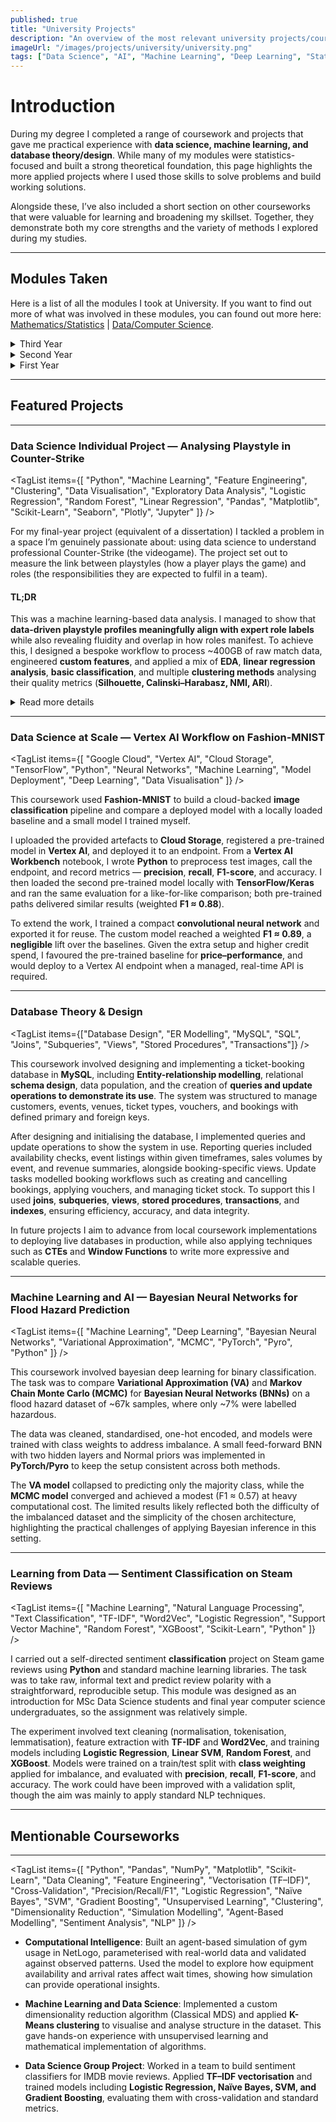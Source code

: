 ```yaml
---
published: true
title: "University Projects"
description: "An overview of the most relevant university projects/coursework from my Data Science BSc at the University of Exeter."
imageUrl: "/images/projects/university/university.png"
tags: ["Data Science", "AI", "Machine Learning", "Deep Learning", "Statistics", "Database Theory", "Data Visualisation", "Python", "R", "SQL", "Java",  "Google Cloud Platform", "+ more!"]
---
```


 # Introduction

During my degree I completed a range of coursework and projects that gave me practical experience with **data science, machine learning, and database theory/design**. While many of my modules were statistics-focused and built a strong theoretical foundation, this page highlights the more applied projects where I used those skills to solve problems and build working solutions.  

Alongside these, I’ve also included a short section on other courseworks that were valuable for learning and broadening my skillset. Together, they demonstrate both my core strengths and the variety of methods I explored during my studies.

---

## Modules Taken
Here is a list of all the modules I took at University.
If you want to find out more of what was involved in these modules, you can found out more here:
<a href="https://www.exeter.ac.uk/study/studyinformation/modules/?prog=mathematics&year=2022/3" target="_blank" rel="noopener noreferrer">Mathematics/Statistics</a> | 
<a href="https://www.exeter.ac.uk/study/studyinformation/modules/?prog=compsci&year=2022/3" target="_blank" rel="noopener noreferrer">Data/Computer Science</a>.


<details>
  <summary className="cursor-pointer text-2xl font-heading">Third Year</summary>
  <ul className="mt-2 space-y-1">
    <li>COM3022 — Data Science Individual Project</li>
    <li>COM3021 — Data Science at Scale</li>
    <li>COM3023 — Machine Learning and AI</li>
    <li>ECM3420 — Learning from Data</li>
    <li>MTH3024 — Stochastic Processes</li>
    <li>MTH3028 — Statistical Inference</li>
    <li>MTH3041 — Bayesian Statistics, Philosophy and Practice</li>
  </ul>
</details>

<details>
  <summary className="cursor-pointer text-2xl font-heading">Second Year</summary>
  <ul className="mt-2 space-y-1">
    <li>ECM2419 — Database Theory and Design</li>
    <li>COM2014 — Computational Intelligence</li>
    <li>COM2011 — Machine Learning and Data Science</li>
    <li>COM2013 — Data Science Group Project 2</li>
    <li>ECM2414 — Software Development</li>
    <li>COM2012 — Data Science in Society</li>
    <li>MTH2006 — Statistical Modelling and Inference</li>
  </ul>
</details>

<details>
  <summary className="cursor-pointer text-2xl font-heading">First Year</summary>
  <ul className="mt-2 space-y-1">
    <li>COM1012 — Data Science Group Project 1</li>
    <li>ECM1410 — Object-Oriented Programming</li>
    <li>MTH1002 — Mathematical Methods</li>
    <li>MTH1004 — Probability, Statistics and Data</li>
    <li>COM1011 — Fundamentals of Machine Learning</li>
    <li>ECM1400 — Programming</li>
  </ul>
</details>

---
## Featured Projects
---

### Data Science Individual Project — Analysing Playstyle in Counter-Strike

<TagList items={[
  "Python",
  "Machine Learning",
  "Feature Engineering",
  "Clustering",
  "Data Visualisation",
  "Exploratory Data Analysis",
  "Logistic Regression",
  "Random Forest",
  "Linear Regression",
  "Pandas",
  "Matplotlib",
  "Scikit-Learn",
  "Seaborn",
  "Plotly",
  "Jupyter"
]} />


For my final-year project (equivalent of a dissertation) I tackled a problem in a space I’m genuinely passionate about: using data science to understand professional Counter-Strike (the videogame). The project set out to measure the link between playstyles (how a player plays the game) and roles (the responsibilities they are expected to fulfil in a team).

#### TL;DR
This was a machine learning-based data analysis. I managed to show that **data-driven playstyle profiles meaningfully align with expert role labels** while also revealing fluidity and overlap in how roles manifest.
To achieve this, I designed a bespoke workflow to process ~400GB of raw match data, engineered **custom features**, and applied a mix of **EDA**,
**linear regression analysis**, **basic classification**, and multiple **clustering methods** analysing their quality metrics (**Silhouette, Calinski–Harabasz, NMI, ARI**).


<details>
  <summary className="cursor-pointer text-3xl font-heading">Read more details</summary>

  #### Data Processing

  To do this, I built a bespoke data processing workflow. Starting with over 400GB of raw "demofiles" (gameplay data) from tournaments in 2024, I used the <a href="https://github.com/pnxenopoulos/awpy" target="_blank" rel="noopener noreferrer">awpy</a> python library to parse the game events and then engineered a bespoke set of behavioural features. These weren’t performance metrics like K/D — they were designed to quantify *how* a player approached the game, not *how well*:

  - Aggression (time alive per death, opening duel attempts)  
  - Trading (proportion of kills and deaths traded)  
  - Positioning (two novel distance-based metrics I developed to capture how close players stayed to their teammates)

  <FigureImage
  src="/images/projects/university/feature_extraction.svg"
  alt="Data Processing Diagram"
  caption="Diagram showing the data processing workflow."
  />

  All processing was done locally in python, with careful validation (manual demo checks and cross-referencing HLTV stats) to ensure the features were robust. The result was a clean player-level dataset representing playstyle alone.

  #### Data analysis methodology

  I carried out extensive exploratory analysis on the engineered features. This included stability checks to ensure they were consistent across sufficient samples, **correlation analysis** to study relationships between them, and analysed a **linear regression stratified by role** on the positional metrics to determine whether both captured distinct information. Principal component analysis (PCA) and t-SNE were used for visualisation of the space.
  I also ran preliminary classification experiments with **Logistic Regression** and **Random Forests** to test how well the features could predict role labels. Throughout this process I generated a large number of plots — distributions, correlations, regressions, and role comparisons — to visualise and validate the behaviour of the features.

  I then moved on to several **clustering methods** (**K-Means**, **Hierarchical**, **Gaussian Mixture Models**) to see if natural “archetypes” emerged. Cluster quality was assessed using internal validation metrics such as the **Silhouette Coefficient** and **Calinski–Harabasz Index**, while external comparison with expert-assigned role labels was quantified using **Normalized Mutual Information (NMI)** and the **Adjusted Rand Index (ARI)**. Together, these steps created a rigorous analytical framework that contextualised the clustering results and highlighted both the structure and limitations of the data.

  <FigureImage
  src="/images/projects/university/CS_T_Features_PCA.svg"
  alt="PCA of T-side features"
  caption="PCA projection of the T-side player features, with roles colour-labelled."
  />


  #### Interpretations

  The analysis showed clear spectra for rifler roles, distinct separation of snipers (AWPers), and measurable though overlapping groupings that aligned with expert role labels from the CS community. **In short, I was able to demonstrate that with just a few carefully engineered features, data-driven playstyle profiles corresponded with how analysts describe roles**, while also highlighting ambiguities and role fluidity. **T-side roles proved more distinguishable than the CT-side**, where playstyles were less separable and clusters weaker — a finding that mirrors the greater individual flexibility demanded on the defensive side. Notably, **T-side AWPers consistently formed the most distinct cluster**, showing that their behavioural signature was strong enough to emerge from positioning and engagement patterns alone. Meanwhile, rifler roles often appeared along spectra (e.g. Spacetaker ↔ Lurker, Anchor ↔ Rotator) rather than as discrete groups, reinforcing that **playstyles exist on a continuum rather than in fixed categories**.

  #### Conclusion

  This project gave me experience with a full data workflow — messy raw data acquisition, custom feature engineering, validation, clustering, and analysis — and produced a unique dataset and methodology in a field that hasn’t seen much academic work yet. It was the most meaningful piece of coursework I did, combining technical depth with a domain I have relative expertise in.

</details>

---

### Data Science at Scale — Vertex AI Workflow on Fashion-MNIST

<TagList items={[
  "Google Cloud",
  "Vertex AI",
  "Cloud Storage",
  "TensorFlow",
  "Python",
  "Neural Networks",
  "Machine Learning",
  "Model Deployment",
  "Deep Learning",
  "Data Visualisation"
]} />

This coursework used **Fashion-MNIST** to build a cloud-backed **image classification** pipeline and compare a deployed model with a locally loaded baseline and a small model I trained myself.

<FigureImage
  src="/images/projects/university/DSS.svg"
  alt="Google Cloud Icons and some images from the dataset"
  />

I uploaded the provided artefacts to **Cloud Storage**, registered a pre-trained model in **Vertex AI**, and deployed it to an endpoint. From a **Vertex AI Workbench** notebook, I wrote **Python** to preprocess test images, call the endpoint, and record metrics — **precision**, **recall**, **F1-score**, and accuracy. I then loaded the second pre-trained model locally with **TensorFlow/Keras** and ran the same evaluation for a like-for-like comparison; both pre-trained paths delivered similar results (weighted **F1 ≈ 0.88**).

To extend the work, I trained a compact **convolutional neural network** and exported it for reuse. The custom model reached a weighted **F1 ≈ 0.89**, a **negligible** lift over the baselines.
Given the extra setup and higher credit spend, I favoured the pre-trained baseline for **price–performance**, and would deploy to a Vertex AI endpoint when a managed, real-time API is required.

---

### Database Theory & Design

<TagList items={["Database Design", "ER Modelling", "MySQL", "SQL", "Joins", "Subqueries", "Views", "Stored Procedures", "Transactions"]} />

<FigureImage
  src="/images/projects/university/ER_diagram.svg"
  alt="ER diagram for the ticket-booking system"
  caption="Entity relationship diagram for the project."
/>

This coursework involved designing and implementing a ticket-booking database in **MySQL**, including **Entity-relationship modelling**, relational **schema design**, data population, and the creation of **queries and update operations to demonstrate its use**. The system was structured to manage customers, events, venues, ticket types, vouchers, and bookings with defined primary and foreign keys.

After designing and initialising the database, I implemented queries and update operations to show the system in use. Reporting queries included availability checks, event listings within given timeframes, sales volumes by event, and revenue summaries, alongside booking-specific views. Update tasks modelled booking workflows such as creating and cancelling bookings, applying vouchers, and managing ticket stock. To support this I used **joins**, **subqueries**, **views**, **stored procedures**, **transactions**, and **indexes**, ensuring efficiency, accuracy, and data integrity.

In future projects I aim to advance from local coursework implementations to deploying live databases in production, while also applying techniques such as **CTEs** and **Window Functions** to write more expressive and scalable queries.


---

### Machine Learning and AI — Bayesian Neural Networks for Flood Hazard Prediction

<TagList items={[
  "Machine Learning",
  "Deep Learning",
  "Bayesian Neural Networks",
  "Variational Approximation",
  "MCMC",
  "PyTorch",
  "Pyro",
  "Python"
]} />

This coursework involved bayesian deep learning for binary classification. The task was to compare **Variational Approximation (VA)** and **Markov Chain Monte Carlo (MCMC)** for **Bayesian Neural Networks (BNNs)** on a flood hazard dataset of ~67k samples, where only ~7% were labelled hazardous.

The data was cleaned, standardised, one-hot encoded, and models were trained with class weights to address imbalance. A small feed-forward BNN with two hidden layers and Normal priors was implemented in **PyTorch/Pyro** to keep the setup consistent across both methods.

The **VA model** collapsed to predicting only the majority class, while the **MCMC model** converged and achieved a modest (F1 ≈ 0.57) at heavy computational cost. The limited results likely reflected both the difficulty of the imbalanced dataset and the simplicity of the chosen architecture, highlighting the practical challenges of applying Bayesian inference in this setting.


---

### Learning from Data — Sentiment Classification on Steam Reviews

<TagList items={[
  "Machine Learning",
  "Natural Language Processing",
  "Text Classification",
  "TF-IDF",
  "Word2Vec",
  "Logistic Regression",
  "Support Vector Machine",
  "Random Forest",
  "XGBoost",
  "Scikit-Learn",
  "Python"
]} />

I carried out a self-directed sentiment **classification** project on Steam game reviews using **Python** and standard machine learning libraries. The task was to take raw, informal text and predict review polarity with a straightforward, reproducible setup.
This module was designed as an introduction for MSc Data Science students and final year computer science undergraduates, so the assignment was relatively simple.

The experiment involved text cleaning (normalisation, tokenisation, lemmatisation), feature extraction with **TF-IDF** and **Word2Vec**, and training models including **Logistic Regression**, **Linear SVM**, **Random Forest**, and **XGBoost**. Models were trained on a train/test split with **class weighting** applied for imbalance, and evaluated with **precision**, **recall**, **F1-score**, and accuracy.
The work could have been improved with a validation split, though the aim was mainly to apply standard NLP techniques.

---

## Mentionable Courseworks

---

<TagList items={[
  "Python", "Pandas", "NumPy", "Matplotlib",
  "Scikit-Learn", "Data Cleaning", "Feature Engineering",
  "Vectorisation (TF–IDF)", "Cross-Validation", "Precision/Recall/F1",
  "Logistic Regression", "Naïve Bayes", "SVM", "Gradient Boosting",
  "Unsupervised Learning", "Clustering", "Dimensionality Reduction",
  "Simulation Modelling", "Agent-Based Modelling",
  "Sentiment Analysis", "NLP"
]} />

- **Computational Intelligence**: Built an agent-based simulation of gym usage in NetLogo, parameterised with real-world data and validated against observed patterns. Used the model to explore how equipment availability and arrival rates affect wait times, showing how simulation can provide operational insights.  

<FigureImage
  src="/images/projects/university/simulation.png"
  alt="NetLogo simulation interface from CI module"
  caption="Interface of the agent-based gym simulation developed in the Computational Intelligence module."
/>


- **Machine Learning and Data Science**: Implemented a custom dimensionality reduction algorithm (Classical MDS) and applied **K-Means clustering** to visualise and analyse structure in the dataset. This gave hands-on experience with unsupervised learning and mathematical implementation of algorithms.  

- **Data Science Group Project**: Worked in a team to build sentiment classifiers for IMDB movie reviews. Applied **TF–IDF vectorisation** and trained models including **Logistic Regression, Naïve Bayes, SVM, and Gradient Boosting**, evaluating them with cross-validation and standard metrics. 
